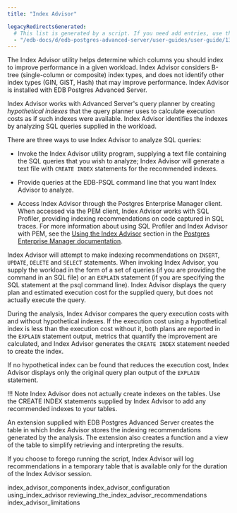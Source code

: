 ```yaml
---
title: "Index Advisor"

legacyRedirectsGenerated:
  # This list is generated by a script. If you need add entries, use the `legacyRedirects` key.
  - "/edb-docs/d/edb-postgres-advanced-server/user-guides/user-guide/13/index_advisor.html"
---
```


<div id="index_advisor" class="registered_link"></div>

The Index Advisor utility helps determine which columns you should index to improve performance in a given workload. Index Advisor considers B-tree (single-column or composite) index types, and does not identify other index types (GIN, GiST, Hash) that may improve performance. Index Advisor is installed with EDB Postgres Advanced Server.

Index Advisor works with Advanced Server's query planner by creating *hypothetical* *indexes* that the query planner uses to calculate execution costs as if such indexes were available. Index Advisor identifies the indexes by analyzing SQL queries supplied in the workload.

There are three ways to use Index Advisor to analyze SQL queries:

-   Invoke the Index Advisor utility program, supplying a text file containing the SQL queries that you wish to analyze; Index Advisor will generate a text file with `CREATE INDEX` statements for the recommended indexes.

-   Provide queries at the EDB-PSQL command line that you want Index Advisor to analyze.

-   Access Index Advisor through the Postgres Enterprise Manager client. When accessed via the PEM client, Index Advisor works with SQL Profiler, providing indexing recommendations on code captured in SQL traces. For more information about using SQL Profiler and Index Advisor with PEM, see the [Using the Index Advisor](/pem/latest/profiling_workloads/index_advisor/) section in the [Postgres Enterprise Manager documentation](/pem/latest/).

Index Advisor will attempt to make indexing recommendations on `INSERT`, `UPDATE`, `DELETE` and `SELECT` statements. When invoking Index Advisor, you supply the workload in the form of a set of queries (if you are providing the command in an SQL file) or an `EXPLAIN` statement (if you are specifying the SQL statement at the psql command line). Index Advisor displays the query plan and estimated execution cost for the supplied query, but does not actually execute the query.

During the analysis, Index Advisor compares the query execution costs with and without hypothetical indexes. If the execution cost using a hypothetical index is less than the execution cost without it, both plans are reported in the `EXPLAIN` statement output, metrics that quantify the improvement are calculated, and Index Advisor generates the `CREATE INDEX` statement needed to create the index.

If no hypothetical index can be found that reduces the execution cost, Index Advisor displays only the original query plan output of the `EXPLAIN` statement.

!!! Note
    Index Advisor does not actually create indexes on the tables. Use the CREATE INDEX statements supplied by Index Advisor to add any recommended indexes to your tables.

An extension supplied with EDB Postgres Advanced Server creates the table in which Index Advisor stores the indexing recommendations generated by the analysis. The extension also creates a function and a view of the table to simplify retrieving and interpreting the results.

If you choose to forego running the script, Index Advisor will log recommendations in a temporary table that is available only for the duration of the Index Advisor session.

<div class="toctree" maxdepth="3">

index_advisor_components index_advisor_configuration using_index_advisor reviewing_the_index_advisor_recommendations index_advisor_limitations

</div>
